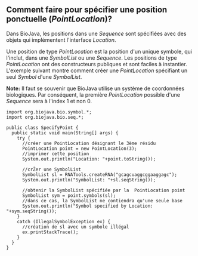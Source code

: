== Comment faire pour spécifier une position ponctuelle (''PointLocation'')? ==

Dans BioJava, les positions dans une ''Sequence'' sont spécifiées avec des objets qui implémentent l'interface ''Location''.

Une position de type ''PointLocation'' est la position d'un unique symbole, qui l'inclut, dans une ''SymbolList'' ou une ''Sequence''. Les positions de type ''PointLocation'' ont des constructeurs publiques et sont faciles à instantier. L'exemple suivant montre comment créer une ''PointLocation'' spécifiant un seul ''Symbol'' d'une ''SymbolList''.

'''Note:''' Il faut se souvenir que BioJava utilise un système de coordonnées biologiques. Par conséquent, la première ''PointLocation'' possible d'une ''Sequence'' sera à l'index 1 et non 0.

<pre>
import org.biojava.bio.symbol.*;
import org.biojava.bio.seq.*;

public class SpecifyPoint {
  public static void main(String[] args) {
    try {
      //créer une PointLocation désignant le 3ème résidu
      PointLocation point = new PointLocation(3);
      //imprimer cette position
      System.out.println("Location: "+point.toString());

      //crŽer une SymbolList
      SymbolList sl = RNATools.createRNA("gcagcuaggcggaaggagc");
      System.out.println("SymbolList: "+sl.seqString());

      //obtenir la SymbolList spécifiée par la  PointLocation point
      SymbolList sym = point.symbols(sl);
      //dans ce cas, la SymbolList ne contiendra qu'une seule base
      System.out.println("Symbol specified by Location: "+sym.seqString());
    }
    catch (IllegalSymbolException ex) {
      //création de sl avec un symbole illégal
      ex.printStackTrace();
    }
  }
}
</pre>